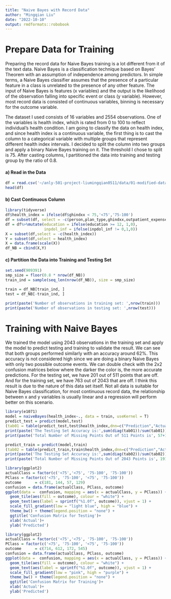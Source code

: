 ```yaml
---
title: "Naive Bayes with Record Data"
author: "Mingqian Liu"
date: "2022-10-10"
output: rmdformats::robobook
---
```

# Prepare Data for Training

Preparing the record data for Naive Bayes training is a lot different from it of the text data. Naive Bayes is a classification technique based on Bayes' Theorem with an assumption of independence among predictors. In simple terms, a Naive Bayes classifier assumes that the presence of a particular feature in a class is unrelated to the presence of any other feature. The input of Naive Bayes is features (x variables) and the output is the likelihood of the observation falling into specific event or class (y variable). However, most record data is consisted of continuous variables, binning is necessary for the outcome variable. 

The dataset I used consists of 16 variables and 2554 observations. One of the variables is health index, which is rated from 0 to 100 to reflect individual's health condition. I am going to classify the data on health index, and since health index is a continuous variable, the first thing is to cast the column to a categorical variable with multiple groups that represent different health index intervals. I decided to split the column into two groups and apply a binary Naive Bayes training on it. The threshold I chose to split is 75. After casting columns, I partitioned the data into training and testing group by the ratio of 0.8.


#### a) Read in the Data
```r
df = read.csv('~/anly-501-project-liumingqian0511/data/01-modified-data/rand.csv')
head(df)
```
#### b) Cast Continuous Column 
```r
library(tidyverse)
df$health_index = ifelse(df$ghindxx < 75,'<75','75-100')
df = subset(df, select = -c(person,plan_type,ghindxx,outpatient_expenses,free))
df = df%>%mutate(education = ifelse(education >= 12, 1,0),
                 inpdol_inf = ifelse(inpdol_inf != 0,1,0))
X = subset(df,select = -c(health_index))
Y = subset(df,select = health_index)
X = data.frame(scale(X))
df_NB = cbind(X,Y)
```

#### c) Partition the Data into Training and Testing Set
```r
set.seed(909391)
smp_size = floor(0.8 * nrow(df_NB))
train_ind = sample(seq_len(nrow(df_NB)), size = smp_size)

train = df_NB[train_ind, ]
test = df_NB[-train_ind, ]

print(paste('Number of observations in training set: ',nrow(train)))
print(paste('Number of observations in testing set: ',nrow(test)))
```

# Training with Naive Bayes

We trained the model using 2043 observations in the training set and apply the model to predict testing and training to validate the result. We can see that both groups performed similarly with an accuracy around 62%. This accuracy is not considered high since we are doing a binary Naive Bayes with only two possible outcome events. We can double check with the 2x2 confusion matrices below where the darker the color is, the more accurate predictions. For the testing set, we have 201 out of 511 points that are off. And for the training set, we have 763 out of 2043 that are off. I think this result is due to the nature of this data set itself. Not all data is suitable for Naive Bayes classification, for most continuous record data, the relationship between x and y variables is usually linear and a regression will perform better on this scenario. 
```r
library(e1071)
model = naiveBayes(health_index~., data = train, useKernel = T)
predict_test = predict(model,test)
(tab01 = table(predict_test,test$health_index,dnn=c("Prediction","Actual")))
print(paste('The Testing Set Accuracy is:',sum(diag(tab01))/sum(tab01)))
print(paste('Total Number of Missing Points Out of 511 Points is', 57+144))
```

```r
predict_train = predict(model,train)
(tab02 = table(predict_train,train$health_index,dnn=c("Prediction","Actual")))
print(paste('The Testing Set Accuracy is:',sum(diag(tab02))/sum(tab02)))
print(paste('Total Number of Missing Points Out of 2043 Points is', 191+572))
```

```r
library(ggplot2)
actualClass = factor(c('<75','<75', '75-100', '75-100'))
PClass = factor(c('<75', '75-100', '<75', '75-100'))
outcome      = c(181, 144, 57, 129)
confusion = data.frame(actualClass, PClass, outcome)
ggplot(data =  confusion, mapping = aes(x = actualClass, y = PClass)) +
  geom_tile(aes(fill = outcome), colour = "white") +
  geom_text(aes(label = sprintf("%1.0f", outcome)), vjust = 1) +
  scale_fill_gradient(low = "light blue", high = "blue") +
  theme_bw() + theme(legend.position = "none") +
  ggtitle('Confusion Matrix for Testing')+
  xlab('Actual')+
  ylab('Predicted')
```

```r
library(ggplot2)
actualClass = factor(c('<75','<75', '75-100', '75-100'))
PClass = factor(c('<75', '75-100', '<75', '75-100'))
outcome      = c(714, 612, 172, 545)
confusion = data.frame(actualClass, PClass, outcome)
ggplot(data =  confusion, mapping = aes(x = actualClass, y = PClass)) +
  geom_tile(aes(fill = outcome), colour = "white") +
  geom_text(aes(label = sprintf("%1.0f", outcome)), vjust = 1) +
  scale_fill_gradient(low = "pink", high = "purple") +
  theme_bw() + theme(legend.position = "none") +
  ggtitle('Confusion Matrix for Training')+
  xlab('Actual')+
  ylab('Predicted')
```


